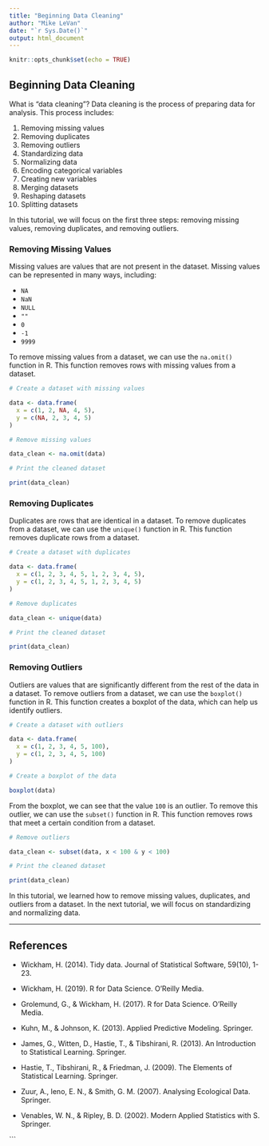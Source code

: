 ```yaml
---
title: "Beginning Data Cleaning"
author: "Mike LeVan"
date: "`r Sys.Date()`"
output: html_document
---
```


```r
knitr::opts_chunk$set(echo = TRUE)
```

## Beginning Data Cleaning

What is "data cleaning"? Data cleaning is the process of preparing data 
for analysis. This process includes:

1. Removing missing values
2. Removing duplicates
3. Removing outliers
4. Standardizing data
5. Normalizing data
6. Encoding categorical variables
7. Creating new variables
8. Merging datasets
9. Reshaping datasets
10. Splitting datasets

In this tutorial, we will focus on the first three steps: removing missing 
values, removing duplicates, and removing outliers.

### Removing Missing Values

Missing values are values that are not present in the dataset. Missing 
values can be represented in many ways, including:

- `NA`
- `NaN`
- `NULL`
- `""`
- `0`
- `-1`
- `9999`

To remove missing values from a dataset, we can use the `na.omit()` 
function in R. This function removes rows with missing values from a dataset.

```r

# Create a dataset with missing values

data <- data.frame(
  x = c(1, 2, NA, 4, 5),
  y = c(NA, 2, 3, 4, 5)
)

# Remove missing values

data_clean <- na.omit(data)

# Print the cleaned dataset

print(data_clean)

```

### Removing Duplicates

Duplicates are rows that are identical in a dataset. To remove duplicates 
from a dataset, we can use the `unique()` function in R. This function 
removes duplicate rows from a dataset.

```r

# Create a dataset with duplicates

data <- data.frame(
  x = c(1, 2, 3, 4, 5, 1, 2, 3, 4, 5),
  y = c(1, 2, 3, 4, 5, 1, 2, 3, 4, 5)
)

# Remove duplicates

data_clean <- unique(data)

# Print the cleaned dataset

print(data_clean)

```

### Removing Outliers

Outliers are values that are significantly different from the rest of 
the data in a dataset. To remove outliers from a dataset, we can use 
the `boxplot()` function in R. This function creates a boxplot of the 
data, which can help us identify outliers.

```r

# Create a dataset with outliers

data <- data.frame(
  x = c(1, 2, 3, 4, 5, 100),
  y = c(1, 2, 3, 4, 5, 100)
)

# Create a boxplot of the data

boxplot(data)

```

From the boxplot, we can see that the value `100` is an outlier. To remove 
this outlier, we can use the `subset()` function in R. This function 
removes rows that meet a certain condition from a dataset.

```r

# Remove outliers

data_clean <- subset(data, x < 100 & y < 100)

# Print the cleaned dataset

print(data_clean)

```

In this tutorial, we learned how to remove missing values, duplicates, 
and outliers from a dataset. In the next tutorial, we will focus on 
standardizing and normalizing data.

---

## References

- Wickham, H. (2014). Tidy data. Journal of Statistical Software, 59(10), 1-23.

- Wickham, H. (2019). R for Data Science. O'Reilly Media.

- Grolemund, G., & Wickham, H. (2017). R for Data Science. O'Reilly Media.

- Kuhn, M., & Johnson, K. (2013). Applied Predictive Modeling. Springer.

- James, G., Witten, D., Hastie, T., & Tibshirani, R. (2013). An Introduction to Statistical Learning. Springer.

- Hastie, T., Tibshirani, R., & Friedman, J. (2009). The Elements of Statistical Learning. Springer.

- Zuur, A., Ieno, E. N., & Smith, G. M. (2007). Analysing Ecological Data. Springer.

- Venables, W. N., & Ripley, B. D. (2002). Modern Applied Statistics with S. Springer.


```

